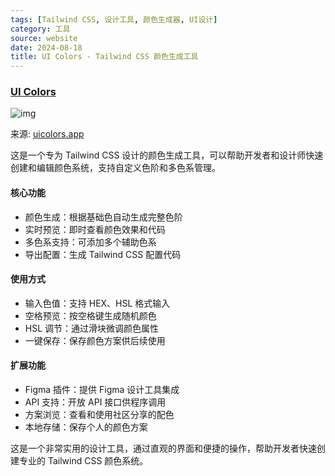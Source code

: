 ```yaml
---
tags: [Tailwind CSS, 设计工具, 颜色生成器, UI设计]
category: 工具
source: website
date: 2024-08-18
title: UI Colors - Tailwind CSS 颜色生成工具
---
```


### [UI Colors](https://uicolors.app/create)

![img](https://img.mengpeng.tech/i/2024/12/10/6757990ac6e1e.webp)

来源: [uicolors.app](https://uicolors.app/create)

这是一个专为 Tailwind CSS 设计的颜色生成工具，可以帮助开发者和设计师快速创建和编辑颜色系统，支持自定义色阶和多色系管理。

#### 核心功能
- 颜色生成：根据基础色自动生成完整色阶
- 实时预览：即时查看颜色效果和代码
- 多色系支持：可添加多个辅助色系
- 导出配置：生成 Tailwind CSS 配置代码

#### 使用方式
- 输入色值：支持 HEX、HSL 格式输入
- 空格预览：按空格键生成随机颜色
- HSL 调节：通过滑块微调颜色属性
- 一键保存：保存颜色方案供后续使用

#### 扩展功能
- Figma 插件：提供 Figma 设计工具集成
- API 支持：开放 API 接口供程序调用
- 方案浏览：查看和使用社区分享的配色
- 本地存储：保存个人的颜色方案

这是一个非常实用的设计工具，通过直观的界面和便捷的操作，帮助开发者快速创建专业的 Tailwind CSS 颜色系统。 